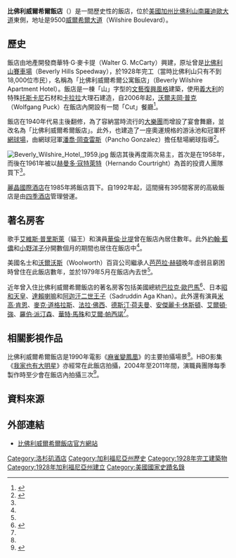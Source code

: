 {{noteTA
|1=zh-hans:漂亮女人; zh-tw:麻雀變鳳凰; zh-hk:風月俏佳人;
|2=zh-tw:我家也有大明星; zh-hk:色慾荷里活; zh-cn:明星伙伴;
}}
{{Infobox NRHP
| name = Beverly Wilshire Hotel
| image = BeverlyWilshire01.jpg
| caption = 2007年時的比佛利威爾希爾飯店
| location = [[美國|美國]][[加利福尼亞州|加利福尼亞州]][[比佛利山|比佛利山]]
| lat_degrees = 34
| lat_minutes = 4
| lat_seconds = 1
| lat_direction = N
| long_degrees = 118
| long_minutes = 24
| long_seconds = 3
| long_direction = W
| coord_parameters = region:US-CA_type:landmark
| locmapin=Los Angeles
| map_caption = 在洛杉磯都市區的位置
| area = 
| architect = {{link-en|沃克和艾森|Walker & Eisen}}<ref name=nrhp>{{cite web|url=http://www.nationalregisterofhistoricplaces.com/CA/Los+Angeles/state.html|title=National Register of Historical Places - California (CA), Los Angeles County|date=2007-02-14|work=National Register of Historic Places|publisher=National Park Service|access-date=2014-08-20|archive-date=2021-04-09|archive-url=https://web.archive.org/web/20210409152014/http://www.nationalregisterofhistoricplaces.com/CA/Los+Angeles/state.html|dead-url=no}}</ref>
| architecture = 
| built = 1928年
| added = 1987年6月12日
| refnum = 87000908<ref name=nrhp/>
| visitation_num = 
| visitation_year = 
| governing_body = 
}}
'''比佛利威爾希爾飯店'''（{{lang|en|Beverly Wilshire Hotel}}）是一間歷史性的飯店，位於[[美國|美國]][[加州|加州]][[比佛利山|比佛利山]][[羅迪歐大道|南羅迪歐大道]]東側，地址是9500[[威爾希爾大道|威爾希爾大道]]（Wilshire Boulevard）。

== 歷史 ==
飯店由地產開發商華特·G·麥卡提（Walter G. McCarty）興建，原址曾是[[比佛利山賽車場|比佛利山賽車場]]（Beverly Hills Speedway），於1928年完工（當時比佛利山只有不到18,000位市民），名稱為「比佛利威爾希爾公寓飯店」（Beverly Wilshire Apartment Hotel）。飯店是一棟「山」字型的[[文藝復興建築|文藝復興風格]]建築，使用[[義大利|義大利]]的特殊[[托斯卡尼|托斯卡尼]]石材和[[卡拉拉|卡拉拉]]大理石建造，自2006年起，[[沃爾夫岡·普克|沃爾夫岡·普克]]（Wolfgang Puck）在飯店內開設有一間「Cut」餐廳<ref name=Puck>{{cite web|url=http://www.seeing-stars.com/hotels/BeverlyWilshire.shtml|title=Seeing Stars:The Hotels of the Stars The Regent Beverly Wilshire Hotel|accessdate=2011-11-30|publisher=Seeing-stars.com|archive-date=2011-12-04|archive-url=https://web.archive.org/web/20111204071246/http://www.seeing-stars.com/hotels/BeverlyWilshire.shtml|dead-url=no}}</ref>。

飯店在1940年代易主後翻修，為了容納當時流行的[[大樂團|大樂團]]而增設了宴會舞廳，並改名為「比佛利威爾希爾飯店」。此外，也建造了一座奧運規格的游泳池和冠軍杯[[網球場|網球場]]，由網球冠軍[[潘喬·岡查雷斯|潘喬·岡查雷斯]]（Pancho Gonzalez）擔任駐場網球指導<ref name=TravelGuide>{{cite web|url=http://www.lcsbg.com/hotels/the-beverly-wilshire-hotel.html|title=THE BEVERLY-WILSHIRE HOTEL|date=2011-02-09|publisher=Travel Guide (lcsbg.com)|deadurl=yes|archiveurl=https://archive.is/20120425122406/http://www.lcsbg.com/hotels/the-beverly-wilshire-hotel.html|archivedate=2012-04-25}}</ref>。

[[File:Beverly_Wilshire_Hotel,_1959.jpg|thumb]]
飯店其後再度兩次易主，首次是在1958年，而後在1961年被以[[赫曼多·寇特萊特|赫曼多·寇特萊特]]（Hernando Courtright）為首的投資人團隊買下<ref name=TravelGuide/>。

[[麗晶酒店|麗晶國際酒店]]在1985年將飯店買下。自1992年起，這間擁有395間客房的高級飯店是由[[四季酒店|四季酒店]]管理營運。

== 著名房客 ==
歌手[[艾維斯·普里斯萊|艾維斯·普里斯萊]]（貓王）和演員[[華倫·比提|華倫·比提]]曾在飯店內居住數年。此外[[約翰·藍儂|約翰·藍儂]]和[[小野洋子|小野洋子]]分開數個月的期間也居住在飯店中<ref name=Puck/>。

美國名士和[[F._W._Woolworth公司|沃爾沃斯]]（Woolworth）百貨公司繼承人[[芭芭拉·赫頓|芭芭拉·赫頓]]晚年虛弱且窮困時曾住在此飯店數年，並於1979年5月在飯店內去世<ref name=TravelGuide/>。

近年曾入住比佛利威爾希爾飯店的著名房客包括美國總統[[巴拉克·歐巴馬|巴拉克·歐巴馬]]<ref name=Obama>{{cite news|url=http://latimesblogs.latimes.com/lanow/2011/10/obama-rain-traffic.html|title=Obama and rain in L.A. make for potential traffic nightmare|date=2011-11-25|publisher=Los Angeles Times|accessdate=2014-08-20|archive-date=2018-11-06|archive-url=https://web.archive.org/web/20181106053426/https://latimesblogs.latimes.com/lanow/2011/10/obama-rain-traffic.html|dead-url=no}}</ref>、日本[[昭和天皇|昭和天皇]]、[[達賴喇嘛|達賴喇嘛]]和[[阿迦汗二世王子|阿迦汗二世王子]]（Sadruddin Aga Khan）。此外還有演員[[米高·肯恩|米高·肯恩]]、[[麥克·道格拉斯|麥克·道格拉斯]]、[[法拉·佛西|法拉·佛西]]、[[德斯汀·荷夫曼|德斯汀·荷夫曼]]、[[安傑麗卡·休斯頓|安傑麗卡·休斯頓]]、[[艾爾頓·強|艾爾頓·強]]、[[羅伯·派汀森|羅伯·派汀森]]、[[华尔特·马修|華特·馬殊]]和[[艾爾·帕西諾|艾爾·帕西諾]]<ref name=Puck/>。

== 相關影視作品 ==
比佛利威爾希爾飯店是1990年電影《[[麻雀變鳳凰|麻雀變鳳凰]]》的主要拍攝場景<ref name=Puck/>。HBO影集《[[我家也有大明星|我家也有大明星]]》亦經常在此飯店拍攝，2004年至2011年間，演職員團隊每季製作時至少會在飯店內拍攝三次<ref>{{cite web|url=http://www.blackbookmag.com/article/los-angeles-top-entourage-hot-spots/9510|script-title=en:Los Angeles: Top 10 ‘Entourage’ Hotspots|date=2009-07-28|publisher=BlackBook Magazine|access-date=2014-08-20|archive-date=2011-09-11|archive-url=https://web.archive.org/web/20110911095523/http://www.blackbookmag.com/article/los-angeles-top-entourage-hot-spots/9510|dead-url=no}}</ref>。

== 資料來源 ==
{{Reflist}}

== 外部連結 ==
*[http://www.fourseasons.com/beverlywilshire/ 比佛利威爾希爾飯店官方網站] {{Wayback|url=http://www.fourseasons.com/beverlywilshire/ |date=20210410235824 }}

{{DEFAULTSORT:Beverly Wilshire Hotel}}

[[Category:洛杉矶酒店|Category:洛杉矶酒店]]
[[Category:加利福尼亞州歷史|Category:加利福尼亞州歷史]]
[[Category:1928年完工建築物|Category:1928年完工建築物]]
[[Category:1928年加利福尼亞州建立|Category:1928年加利福尼亞州建立]]
[[Category:美國國家史蹟名錄|Category:美國國家史蹟名錄]]
